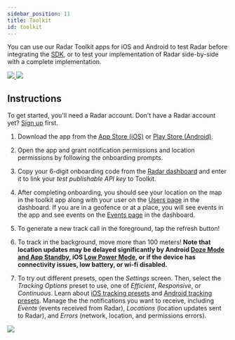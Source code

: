 ```yaml
---
sidebar_position: 11
title: Toolkit
id: toolkit
---
```


You can use our Radar Toolkit apps for iOS and Android to test Radar before integrating the [SDK](/sdk), or to test your implementation of Radar side-by-side with a complete implementation.

<a href="https://itunes.apple.com/us/app/radar-toolkit/id1179413551?mt=8" target="_blank">
  <img
    src="https://s3.amazonaws.com/com.onradar.www/images/download_ios.svg"
    style={{
      display: "inline-block",
      height: "60px",
      marginRight: "30px",
      marginBottom: "20px",
      marginTop: "10px",
      width: "180px"
    }}
  />
</a>
<a href="https://play.google.com/store/apps/details?id=com.onradar.app" target="_blank">
  <img
    src="https://s3.amazonaws.com/com.onradar.www/images/download_android.svg"
    style={{
      display: "inline-block",
      height: "60px",
      marginBottom: "20px",
      marginTop: "10px",
      width: "202.5px"
    }}
  />
</a>

## Instructions

To get started, you'll need a Radar account. Don't have a Radar account yet? [Sign up](https://radar.com/signup) first.

1. Download the app from the <a href="https://itunes.apple.com/us/app/radar-toolkit/id1179413551?mt=8" target="_blank">App Store (iOS)</a> or <a href="https://play.google.com/store/apps/details?id=com.onradar.app" target="_blank">Play Store (Android)</a>.

2. Open the app and grant notification permissions and location permissions by following the onboarding prompts.

3. Copy your 6-digit onboarding code from the [Radar dashboard](https://radar.com/dashboard) and enter it to link your *test publishable API key* to Toolkit.

4. After completing onboarding, you should see your location on the map in the toolkit app along with your user on the [Users page](https://radar.com/users) in the dashboard. If you are in a geofence or at a place, you will see events in the app and see events on the [Events page](https://radar.com/events) in the dashboard.

5. To generate a new track call in the foreground, tap the refresh button!

6. To track in the background, move more than 100 meters! **Note that location updates may be delayed significantly by Android [Doze Mode and App Standby](https://developer.android.com/training/monitoring-device-state/doze-standby.html), iOS [Low Power Mode](https://support.apple.com/en-us/HT205234), or if the device has connectivity issues, low battery, or wi-fi disabled.**

7. To try out different presets, open the *Settings* screen. Then, select the *Tracking Options* preset to use, one of *Efficient*, *Responsive*, or *Continuous*. Learn about [iOS tracking presets](/sdk/tracking#ios-presets) and [Android tracking presets](/sdk/tracking#android-presets). Manage the the notifications you want to receive, including *Events* (events received from Radar), *Locations* (location updates sent to Radar), and *Errors* (network, location, and permissions errors).

<img src="https://s3.amazonaws.com/com.onradar.www/images/toolkit_small.png" className="large" />
